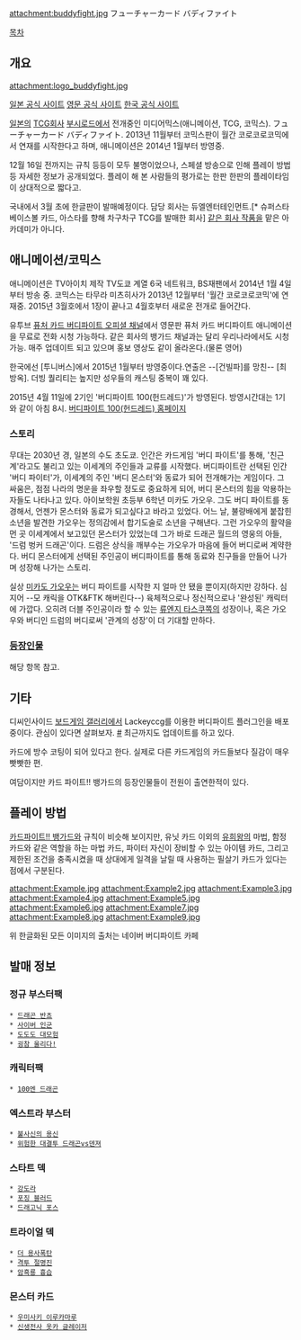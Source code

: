attachment:buddyfight.jpg
フューチャーカード バディファイト

[[목차]]

== 개요 ==
attachment:logo_buddyfight.jpg

[http://www.tv-aichi.co.jp/fc-buddyfight 일본 공식 사이트]
[http://fc-buddyfight.com/en 영문 공식 사이트]
[http://buddyfight.co.kr 한국 공식 사이트]

[[일본]]의 [[TCG]]회사 [[부시로드]]에서 전개중인 미디어믹스(애니메이션, TCG, 코믹스). フューチャーカード バディファイト. 2013년 11월부터 코믹스판이 월간 코로코로코믹에서 연재를 시작한다고 하며, 애니메이션은 2014년 1월부터 방영중.

12월 16일 전까지는 규칙 등등이 모두 불명이었으나, 스페셜 방송으로 인해 플레이 방법 등 자세한 정보가 공개되었다. 플레이 해 본 사람들의 평가로는 한판 한판의 플레이타임이 상대적으로 짧다고.

국내에서 3월 초에 한글판이 발매예정이다. 담당 회사는 듀엘엔터테인먼트.[* 슈퍼스타 베이스볼 카드, 아스타를 향해 차구차구 TCG를 발매한 회사]  [[카드파이트!! 뱅가드|같은 회사 작품]]을 맡은 아카데미가 아니다.
== 애니메이션/코믹스 ==

애니메이션은 TV아이치 제작 TV도쿄 계열 6국 네트워크, BS재팬에서 2014년 1월 4일부터 방송 중.
코믹스는 타무라 미츠히사가 2013년 12월부터 '월간 코로코로코믹'에 연재중. 2015년 3월호에서 1장이 끝나고 4월호부터 새로운 전개로 들어간다.

유투브 [http://www.youtube.com/user/fcBuddyfight/featured 퓨처 카드 버디파이트 오피셜 채널]에서 영문판 퓨처 카드 버디파이트 애니메이션을 무료로 전화 시청 가능하다. 같은 회사의 뱅가드 채널과는 달리 우리나라에서도 시청 가능. 매주 업데이트 되고 있으며 홍보 영상도 같이 올라온다.(물론 영어)

한국에선 [투니버스]에서 2015년 1월부터 방영중이다.연출은 --[건빌파]를 망친-- [최방옥]. 더빙 퀄리티는 높지만 성우들의 캐스팅 중복이 꽤 있다. 

2015년 4월 11일에 2기인 '버디파이트 100(헌드레드)'가 방영된다. 방영시간대는 1기와 같이 아침 8시. [http://www.tv-aichi.co.jp/fc-buddyfight100 버디파이트 100(헌드레드) 홈페이지]
=== 스토리 ===
무대는 2030년 경, 일본의 수도 초도쿄.
인간은 카드게임 '버디 파이트'를 통해, '친근계'라고도 불리고 있는 이세계의 주인들과 교류를 시작했다. 버디파이트란 선택된 인간 '버디 파이터'가, 이세계의 주인 '버디 몬스터'와 동료가 되어 전개해가는 게임이다. 그 싸움은, 점점 나라의 명운을 좌우할 정도로 중요하게 되어, 버디 몬스터의 힘을 악용하는 자들도 나타나고 있다.
아이보학원 초등부 6학년 미카도 가오우.
그도 버디 파이트를 동경해서, 언젠가 몬스터와 동료가 되고싶다고 바라고 있었다. 어느 날, 불량배에게 붙잡힌 소년을 발견한 가오우는 정의감에서 합기도술로 소년을 구해낸다. 그런 가오우의 활약을 먼 곳 이세계에서 보고있던 몬스터가 있었는데 그가 바로 드래곤 월드의 영웅의 아들, '드럼 벙커 드래곤'이다. 드럼은 상식을 깨부수는 가오우가 마음에 들어 버디로써 계약한다. 버디 몬스터에게 선택된 주인공이 버디파이트를 통해 동료와 친구들을 만들어 나가며 성장해 나가는 스토리.

실상 [[미카도 가오우]]는 버디 파이트를 시작한 지 얼마 안 됐을 뿐이지(하지만 강하다. 심지어 --모 캐릭을 OTK&FTK 해버린다--) 육체적으로나 정신적으로나 '완성된' 캐릭터에 가깝다. 오히려 더블 주인공이라 할 수 있는 [[류엔지 타스쿠]]쪽의 성장이나, 혹은 가오우와 버디인 드럼의 버디로써 '관계의 성장'이 더 기대할 만하다.


=== [[퓨처 카드 버디파이트/등장인물|등장인물]] ===
해당 항목 참고.

== 기타 == 
디씨인사이드 [[보드게임 갤러리]]에서 Lackeyccg를 이용한 버디파이트 플러그인을 배포중이다. 관심이 있다면 살펴보자. [[http://gall.dcinside.com/board/view/?id=boardgame&no=589170&page=1&exception_mode=recommend|#]] 최근까지도 업데이트를 하고 있다.

카드에 방수 코팅이 되어 있다고 한다. 실제로 다른 카드게임의 카드들보다 질감이 매우 빳빳한 편.

여담이지만 카드 파이트!! 뱅가드의 등장인물들이 전원이 출연한적이 있다.
== 플레이 방법 ==
[[카드파이트!! 뱅가드]]와 규칙이 비슷해 보이지만, 유닛 카드 이외의 [[유희왕]]의 마법, 함정카드와 같은 역할을 하는 마법 카드, 파이터 자신이 장비할 수 있는 아이템 카드, 그리고 제한된 조건을 충족시켰을 때 상대에게 일격을 날릴 때 사용하는 필살기 카드가 있다는 점에서 구분된다.

attachment:Example.jpg
attachment:Example2.jpg
attachment:Example3.jpg
attachment:Example4.jpg
attachment:Example5.jpg
attachment:Example6.jpg
attachment:Example7.jpg
attachment:Example8.jpg
attachment:Example9.jpg


위 한글화된 모든 이미지의 출처는 네이버 버디파이트 카페


== 발매 정보 ==

=== 정규 부스터팩 ===
 * [[드래곤 반쵸]]
 * [[사이버 인군]]
 * [[도도도 대모험]]
 * [[굉참 울리다!]]

=== 캐릭터팩 ===
 * [[100엔 드래곤]]

=== 엑스트라 부스터 ===
 * [[불사신의 용신]]
 * [[위험한 대결투 드래곤vs덴져]]

=== 스타트 덱 ===
 * [[강도라]]
 * [[포징 블러드]]
 * [[드래고닉 포스]]

=== 트라이얼 덱 ===
 * [[더 용사폭탄]]
 * [[격투 절명진]]
 * [[암흑룡 흉습]]

=== 몬스터 카드 ===
 * [[우미사키 이루카마루]] 
 * [[신생전사 옷카 글레이저]]



